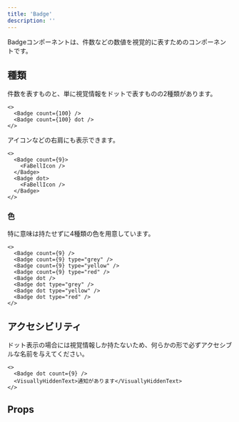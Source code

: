 ```yaml
---
title: 'Badge'
description: ''
---
```



Badgeコンポーネントは、件数などの数値を視覚的に表すためのコンポーネントです。

<ComponentStory name="Badge" />

## 種類

件数を表すものと、単に視覚情報をドットで表すものの2種類があります。

```tsx editable codeBlock
<>
  <Badge count={100} />
  <Badge count={100} dot />
</>
```

アイコンなどの右肩にも表示できます。

```tsx editable codeBlock
<>
  <Badge count={9}>
    <FaBellIcon />
  </Badge>
  <Badge dot>
    <FaBellIcon />
  </Badge>
</>
```

### 色

特に意味は持たせずに4種類の色を用意しています。

```tsx editable codeBlock
<>
  <Badge count={9} />
  <Badge count={9} type="grey" />
  <Badge count={9} type="yellow" />
  <Badge count={9} type="red" />
  <Badge dot />
  <Badge dot type="grey" />
  <Badge dot type="yellow" />
  <Badge dot type="red" />
</>
```

## アクセシビリティ

ドット表示の場合には視覚情報しか持たないため、何らかの形で必ずアクセシブルな名前を与えてください。

```tsx editable codeBlock
<>
  <Badge dot count={9} />
  <VisuallyHiddenText>通知があります</VisuallyHiddenText>
</>
```

## Props

<ComponentPropsTable name="Badge" />
